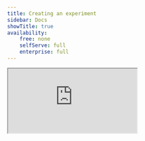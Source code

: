 ```yaml
---
title: Creating an experiment
sidebar: Docs
showTitle: true
availability:
    free: none
    selfServe: full
    enterprise: full
---
```




<iframe
    src="https://www.youtube-nocookie.com/embed/2jQco8hEvTI?start=847"
    className="rounded shadow-xl"
/>

To create a new experiment, go to the [A/B testing tab](https://app.posthog.com/experiments) in the PostHog app, and click on the "New experiment" button in the top right.

This presents you with a form where you can complete the details of your new experiment:

<ProductScreenshot
    imageLight={CreateExperimentLight} 
    imageDark={CreateExperimentDark}
    alt="How to create an experiment in PostHog" 
    classes="rounded"
/>

Here's a breakdown of each field in the form:

## Feature flag key

Each experiment is backed by a [feature flag](/docs/feature-flags/manual). In your code, you use this feature flag key to check which experiment variant the user has been assigned to.

The feature flag will be created for you automatically. Therefore, you must add a feature flag key which does not exist yet.

> **Advanced:** It's possible to create experiments without using PostHog's feature flags (for example, if you you're a different library for feature flags). For more info, read our docs on [implementing experiments without feature flags](/docs/experiments/running-experiments-without-feature-flags) 

## Experiment variants

By default, all experiments have a 'control' and 'test' variant. If you have more variants that you'd like to test, you can use this field to add more variants and run multivariant tests.

Participants are automatically split equally between variants. If you want assign specific users to a specific variant, you can set up [manual overrides](/docs/experiments/common-questions#how-do-i-assign-a-specific-person-to-the-controltest-variant-in-an-experiment).

## Participant type

The default is users, but if you've created [groups](/docs/product-analytics/group-analytics), you can run [group-targeted experiments](/blog/running-group-targeted-ab-tests). This will test how a change affects your product at a group-level by providing the same variant to every member of a group.

## Participant targeting

By default, your experiment will target 100% of participants. If you want to target a more specific set of participants, or change the rollout percentage, you need to do this by changing the [release conditions](/docs/feature-flags/creating-feature-flags#release-conditions) for the feature flag used by your experiment.

Below is a video showing how to navigate there:

<ProductVideo
    videoLight={SetExperimentLight} 
    vidoDark={SetExperimentDark}
    alt="How to create an experiment in PostHog" 
    classes="rounded"
/>

## Experiment goal

Setting your goal metric enables PostHog to calculate the impact of your experiment and if your results are [statistically significant](/docs/experiments/significance). You can select between a "trend" or "conversion funnel" goal.

You set the minimum acceptable improvement below. This combines historical data from your goal metric with your desired improvement rate to show a prediction for how long you need to run your experiment to see statistical significant results.

<ProductVideo
    videoLight={ImprovementCalculatorLight} 
    videoDark={ImprovementCalculatorDark}
    alt="Minimum acceptable improvement calculator" 
    classes="rounded"
/>

> **Note:** If you select a server-side event, you may see a warning that no feature flag information can be detected with the event. To resolve this issue, see [step 2 of adding your experiment code and how to submit feature flag information with your events](/docs/experiments/adding-experiment-code#step-2-server-side-only-add-the-feature-flag-property-to-your-events).
> 
> <ProductScreenshot imageLight={ExperimentGoalWarningLight}  imageDark={ExperimentGoalWarningDark} alt="Experiment goal warning" classes="rounded" />